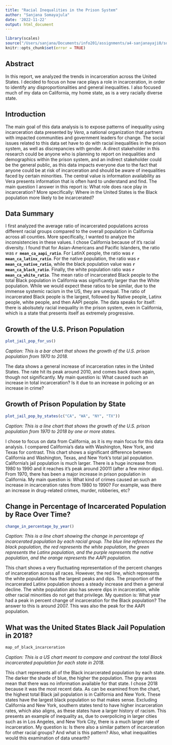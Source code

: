```yaml
---
title: "Racial Inequalities in the Prison System"
author: "Sanjana Somayajula"
date: '2022-11-22'
output: html_document
---
```


```r
library(scales)
source("/Users/sanjana/Documents/info201/assignments/a4-sanjanayaji0/source/analysis.R")
knitr::opts_chunk$set(error = TRUE)
```

## Abstract

In this report, we analyzed the trends in incarceration across the United States. I decided to focus on how race plays a role in incarceration, in order to identify any disproportionalities and general inequalities. I also focused much of my data on California, my home state, as is a very racially diverse state.

## Introduction

The main goal of this data analysis is to expose patterns of inequality using incarceration data presented by *Vera*, a national organization that partners with impacted communities and government leaders for change. The social issues related to this data set have to do with racial inequalities in the prison system, as well as discrepancies with gender. A direct stakeholder in this research could be anyone who is planning to report on inequalities and demographics within the prison system, and an indirect stakeholder could be the general public, as this data impacts everyone due to the fact that anyone could be at risk of incarceration and should be aware of inequalities faced by certain minorities. The central value is information availability as Vera presents information that is often hard to understand and find. The main question I answer in this report is: What role does race play in incarceration? More specifically: Where in the United States is the Black population more likely to be incarcerated?

## Data Summary

I first analyzed the average ratio of incarcerated populations across different racial groups compared to the overall population in California across all counties. More specifically, I wanted to analyze the inconsistencies in these values. I chose California because of it's racial diversity. I found that for Asian-Americans and Pacific Islanders, the ratio was **`r mean_ca_aapi_ratio`**. For LatinX people, the ratio was **`r mean_ca_latinx_ratio`**. For the native population, the ratio was **`r mean_ca_native_ratio`**, while the black population value was **`r mean_ca_black_ratio`**. Finally, the white population ratio was **`r mean_ca_white_ratio`**. The mean ratio of incarcerated Black people to the total Black population in California was significantly larger than the White population. While we would expect these ratios to be similar, due to the immense systemic racism in the US, they are unequal. The ratio of incarcerated Black people is the largest, followed by Native people, Latinx people, white people, and then AAPI people. The data speaks for itself: there is abolsutely racial inequality in the prison system, even in California, which is a state that presents itself as extremely progressive.

## Growth of the U.S. Prison Population

```r
plot_jail_pop_for_us()
```

*Caption: This is a bar chart that shows the growth of the U.S. prison population from 1970 to 2018.*

The data shows a general increase of incarceration rates in the United States. The rate hit its peak around 2010, and comes back down again, though not significantly. My main question is: What caused such an increase in total incarceration? Is it due to an increase in policing or an increase in crime?

## Growth of Prison Population by State

```r
plot_jail_pop_by_states(c("CA", "WA", "NY", "TX"))
```

*Caption: This is a line chart that shows the growth of the U.S. prison population from 1970 to 2018 by one or more states.*

I chose to focus on data from California, as it is my main focus for this data analysis. I compared California's data with Washington, New York, and Texas for contrast. This chart shows a significant difference between California and Washington, Texas, and New York's total jail population. California's jail population is much larger. There is a huge increase from 1980 to 1990 and it reaches it's peak around 20011 (after a few minor dips). From 1970, there has been a major increase in prison population in California. My main question is: What kind of crimes caused an such an increase in incarceration rates from 1980 to 1990? For example, was there an increase in drug-related crimes, murder, robberies, etc?

## Change in Percentage of Incarcerated Population by Race Over Time?

```r
change_in_percentage_by_year()
```

*Caption: This is a line chart showing the change in percentage of incarcerated population by each racial group. The blue line references the black population, the red represents the white population, the green represents the Latinx population, and the purple represents the native population, and the orange represents the AAPI population.*

This chart shows a very fluctuating representation of the percent changes of incarceration across all races. However, the red line, which represents the white population has the largest peaks and dips. The proportion of the incarcerated Latinx population shows a steady increase and then a general decline. The white population also has severe dips in incarceration, while other racial minorities do not get that privilege. My question is: What year had a peak in percent change of incarceration for the Black population? The answer to this is around 2007. This was also the peak for the AAPI population.

## What was the United States Black Jail Population in 2018?

```r
map_of_black_incarceration
```

*Caption: This is a US chart meant to compare and contrast the total Black incarcerated population for each state in 2018.*

This chart represents all of the Black incarcerated population by each state. The darker the shade of blue, the higher the population. The gray areas mean that there was no information available for that state. I chose 2018 because it was the most recent data. As can be examined from the chart, the highest total Black jail population is in California and New York. These states have the largest black population so that makes sense. Excluding California and New York, southern states tend to have higher incarceration rates, which also aligns, as these states have a larger history of racism. This presents an example of inequality as, due to overpolicing in larger cities such as in Los Angeles, and New York City, there is a much larger rate of incarceration. My question is: Is there also a similar pattern of incarceration for other racial groups? And what is this pattern? Also, what inequalities would this examination of data unearth?
